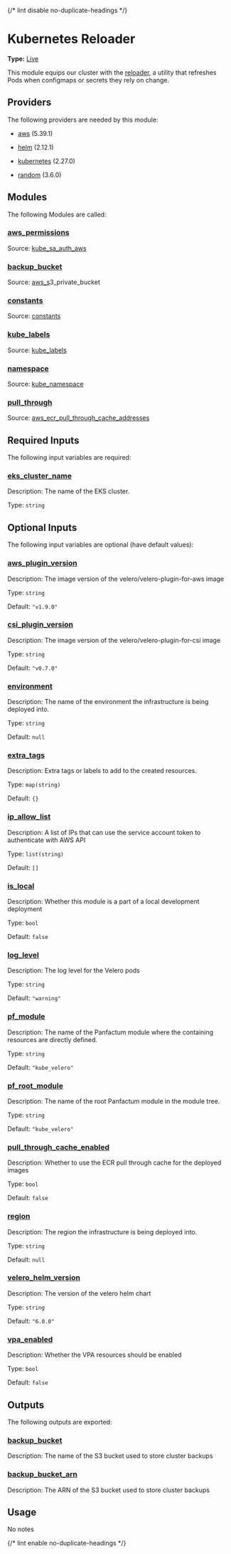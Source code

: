 {/* lint disable no-duplicate-headings */}

# Kubernetes Reloader

**Type:** [Live](./overview)

This module equips our cluster with the [reloader](https://github.com/stakater/Reloader), a utility that refreshes Pods when configmaps or secrets they rely on change.

## Providers

The following providers are needed by this module:

* [aws](https://registry.terraform.io/providers/hashicorp/aws/5.39.1/docs) (5.39.1)

* [helm](https://registry.terraform.io/providers/hashicorp/helm/2.12.1/docs) (2.12.1)

* [kubernetes](https://registry.terraform.io/providers/hashicorp/kubernetes/2.27.0/docs) (2.27.0)

* [random](https://registry.terraform.io/providers/hashicorp/random/3.6.0/docs) (3.6.0)

## Modules

The following Modules are called:

### <a name="module_aws_permissions" /> [aws\_permissions](#module_aws_permissions)

Source: [kube\_sa\_auth\_aws](./kube_sa_auth_aws)

### <a name="module_backup_bucket" /> [backup\_bucket](#module_backup_bucket)

Source: [aws\_s](./aws_s)3\_private\_bucket

### <a name="module_constants" /> [constants](#module_constants)

Source: [constants](./constants)

### <a name="module_kube_labels" /> [kube\_labels](#module_kube_labels)

Source: [kube\_labels](./kube_labels)

### <a name="module_namespace" /> [namespace](#module_namespace)

Source: [kube\_namespace](./kube_namespace)

### <a name="module_pull_through" /> [pull\_through](#module_pull_through)

Source: [aws\_ecr\_pull\_through\_cache\_addresses](./aws_ecr_pull_through_cache_addresses)

## Required Inputs

The following input variables are required:

### <a name="input_eks_cluster_name" /> [eks\_cluster\_name](#input_eks_cluster_name)

Description: The name of the EKS cluster.

Type: `string`

## Optional Inputs

The following input variables are optional (have default values):

### <a name="input_aws_plugin_version" /> [aws\_plugin\_version](#input_aws_plugin_version)

Description: The image version of the velero/velero-plugin-for-aws image

Type: `string`

Default: `"v1.9.0"`

### <a name="input_csi_plugin_version" /> [csi\_plugin\_version](#input_csi_plugin_version)

Description: The image version of the velero/velero-plugin-for-csi image

Type: `string`

Default: `"v0.7.0"`

### <a name="input_environment" /> [environment](#input_environment)

Description: The name of the environment the infrastructure is being deployed into.

Type: `string`

Default: `null`

### <a name="input_extra_tags" /> [extra\_tags](#input_extra_tags)

Description: Extra tags or labels to add to the created resources.

Type: `map(string)`

Default: `{}`

### <a name="input_ip_allow_list" /> [ip\_allow\_list](#input_ip_allow_list)

Description: A list of IPs that can use the service account token to authenticate with AWS API

Type: `list(string)`

Default: `[]`

### <a name="input_is_local" /> [is\_local](#input_is_local)

Description: Whether this module is a part of a local development deployment

Type: `bool`

Default: `false`

### <a name="input_log_level" /> [log\_level](#input_log_level)

Description: The log level for the Velero pods

Type: `string`

Default: `"warning"`

### <a name="input_pf_module" /> [pf\_module](#input_pf_module)

Description: The name of the Panfactum module where the containing resources are directly defined.

Type: `string`

Default: `"kube_velero"`

### <a name="input_pf_root_module" /> [pf\_root\_module](#input_pf_root_module)

Description: The name of the root Panfactum module in the module tree.

Type: `string`

Default: `"kube_velero"`

### <a name="input_pull_through_cache_enabled" /> [pull\_through\_cache\_enabled](#input_pull_through_cache_enabled)

Description: Whether to use the ECR pull through cache for the deployed images

Type: `bool`

Default: `false`

### <a name="input_region" /> [region](#input_region)

Description: The region the infrastructure is being deployed into.

Type: `string`

Default: `null`

### <a name="input_velero_helm_version" /> [velero\_helm\_version](#input_velero_helm_version)

Description: The version of the velero helm chart

Type: `string`

Default: `"6.0.0"`

### <a name="input_vpa_enabled" /> [vpa\_enabled](#input_vpa_enabled)

Description: Whether the VPA resources should be enabled

Type: `bool`

Default: `false`

## Outputs

The following outputs are exported:

### <a name="output_backup_bucket" /> [backup\_bucket](#output_backup_bucket)

Description: The name of the S3 bucket used to store cluster backups

### <a name="output_backup_bucket_arn" /> [backup\_bucket\_arn](#output_backup_bucket_arn)

Description: The ARN of the S3 bucket used to store cluster backups

## Usage

No notes

{/* lint enable no-duplicate-headings */}
